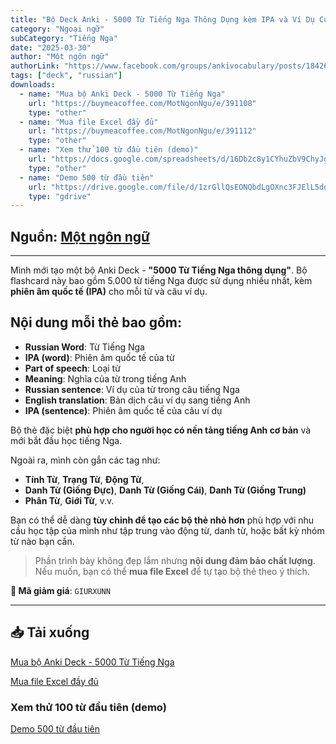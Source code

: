 ```yaml
---
title: "Bộ Deck Anki - 5000 Từ Tiếng Nga Thông Dụng kèm IPA và Ví Dụ Cụ Thể"
category: "Ngoại ngữ"
subCategory: "Tiếng Nga"
date: "2025-03-30"
author: "Một ngôn ngữ"
authorLink: "https://www.facebook.com/groups/ankivocabulary/posts/1842645623161753/"
tags: ["deck", "russian"]
downloads:
  - name: "Mua bộ Anki Deck - 5000 Từ Tiếng Nga"
    url: "https://buymeacoffee.com/MotNgonNgu/e/391108"
    type: "other"
  - name: "Mua file Excel đầy đủ"
    url: "https://buymeacoffee.com/MotNgonNgu/e/391112"
    type: "other"
  - name: "Xem thử 100 từ đầu tiên (demo)"
    url: "https://docs.google.com/spreadsheets/d/16Db2c8y1CYhuZbV9ChyJgHKOKxzki6-n/edit?usp=sharing&ouid=107628589906418280509&rtpof=true&sd=true"
    type: "other"
  - name: "Demo 500 từ đầu tiên"
    url: "https://drive.google.com/file/d/1zrGllQsEONQbdLgOXnc3FJElL5dqk6GS/view?usp=sharing"
    type: "gdrive"
---
```



<YouTubeEmbed videoId="LFMeFBX359M" />

## Nguồn: [Một ngôn ngữ](https://www.facebook.com/groups/ankivocabulary/posts/1842645623161753/)

---

Mình mới tạo một bộ Anki Deck - **"5000 Từ Tiếng Nga thông dụng"**. Bộ flashcard này bao gồm 5.000 từ tiếng Nga được sử dụng nhiều nhất, kèm **phiên âm quốc tế (IPA)** cho mỗi từ và câu ví dụ.

## Nội dung mỗi thẻ bao gồm:

- **Russian Word**: Từ Tiếng Nga  
- **IPA (word)**: Phiên âm quốc tế của từ  
- **Part of speech**: Loại từ  
- **Meaning**: Nghĩa của từ trong tiếng Anh  
- **Russian sentence**: Ví dụ của từ trong câu tiếng Nga  
- **English translation**: Bản dịch câu ví dụ sang tiếng Anh  
- **IPA (sentence)**: Phiên âm quốc tế của câu ví dụ  

Bộ thẻ đặc biệt **phù hợp cho người học có nền tảng tiếng Anh cơ bản** và mới bắt đầu học tiếng Nga.

Ngoài ra, mình còn gắn các tag như:

- **Tính Từ**, **Trạng Từ**, **Động Từ**,  
- **Danh Từ (Giống Đực)**, **Danh Từ (Giống Cái)**, **Danh Từ (Giống Trung)**  
- **Phân Từ**, **Giới Từ**, v.v.

Bạn có thể dễ dàng **tùy chỉnh để tạo các bộ thẻ nhỏ hơn** phù hợp với nhu cầu học tập của mình như tập trung vào động từ, danh từ, hoặc bất kỳ nhóm từ nào bạn cần.

> Phần trình bày không đẹp lắm nhưng **nội dung đảm bảo chất lượng**.  
> Nếu muốn, bạn có thể **mua file Excel** để tự tạo bộ thẻ theo ý thích.

**🎁 Mã giảm giá**: `GIURXUNN`

---

## 📥 Tải xuống

[Mua bộ Anki Deck - 5000 Từ Tiếng Nga](https://buymeacoffee.com/MotNgonNgu/e/391108)

[Mua file Excel đầy đủ](https://buymeacoffee.com/MotNgonNgu/e/391112)

### Xem thử 100 từ đầu tiên (demo)


<PDFEmbed 
  src="https://docs.google.com/spreadsheets/d/16Db2c8y1CYhuZbV9ChyJgHKOKxzki6-n/export?format=pdf"
  title="Demo 100 từ tiếng Nga đầu tiên"
  description="Xem trước 100 từ đầu tiên trong bộ từ vựng tiếng Nga"
/>

[Demo 500 từ đầu tiên](https://drive.google.com/file/d/1zrGllQsEONQbdLgOXnc3FJElL5dqk6GS/view?usp=sharing)